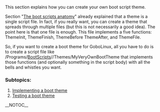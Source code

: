 {{ToC}}

This section explains how you can create your own boot script theme.

Section "[[The boot scripts anatomy]]" already explained that a theme is a single script file.  In fact, if you really want, you can create a theme that spreads through multiple files (but this is not necessarily a good idea). The point here is that one file is enough. This file implements a five functions: ThemeInit, ThemeFinish, ThemeBefore ThemeAfter, and ThemeFile.

So, if you want to create a boot theme for GoboLinux, all you have to do is to create a script file like /Programs/[[BootScripts]]/''<version>''/Themes/MyVeryOwnBootTheme that implements those functions (and optionally something in the script body) with all the bells and whistles you want.


===  Subtopics: ===
# [[Implementing a boot theme]]
# [[Testing a boot theme]]

{{Documentation}}
__NOTOC__


